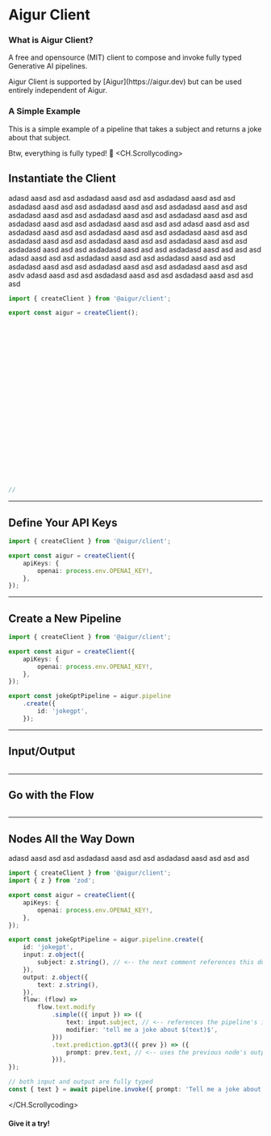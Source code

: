 
# Aigur Client

### What is Aigur Client?

A free and opensource (MIT) client to compose and invoke fully typed Generative AI pipelines.

<Callout>
	Aigur Client is supported by [Aigur](https://aigur.dev) but can be used entirely independent of
	Aigur.
</Callout>

### A Simple Example

This is a simple example of a pipeline that takes a subject and returns a joke about that subject.

Btw, everything is fully typed! 🎉
<CH.Scrollycoding>
  ## Instantiate the Client

adasd aasd asd asd asdadasd aasd asd asd asdadasd aasd asd asd asdadasd aasd asd asd asdadasd aasd asd asd asdadasd aasd asd asd asdadasd aasd asd asd asdadasd aasd asd asd asdadasd aasd asd asd asdadasd aasd asd asd asdadasd aasd asd asd asd
adasd aasd asd asd asdadasd aasd asd asd asdadasd aasd asd asd asdadasd aasd asd asd asdadasd aasd asd asd asdadasd aasd asd asd asdadasd aasd asd asd asdadasd aasd asd asd asdadasd aasd asd asd asdadasd aasd asd asd asd
adasd aasd asd asd asdadasd aasd asd asd asdadasd aasd asd asd asdadasd aasd asd asd asdadasd aasd asd asd asdadasd aasd asd asd asdv
adasd aasd asd asd asdadasd aasd asd asd asdadasd aasd asd asd asd

```ts index.ts focus=1,3
import { createClient } from '@aigur/client';

export const aigur = createClient();
























//
```

--- 
## Define Your API Keys

```ts index.ts focus=4:6
import { createClient } from '@aigur/client';

export const aigur = createClient({
	apiKeys: {
		openai: process.env.OPENAI_KEY!,
	},
});
```

--- 
## Create a New Pipeline

```ts index.ts focus=9:12
import { createClient } from '@aigur/client';

export const aigur = createClient({
	apiKeys: {
		openai: process.env.OPENAI_KEY!,
	},
});

export const jokeGptPipeline = aigur.pipeline
	.create({
		id: 'jokegpt',
	});
```

--- 
## Input/Output

```ts index.ts mark=12:17 focus=12:17
```

--- 
## Go with the Flow

```ts index.ts mark=18 focus=18
```

--- 
## Nodes All the Way Down
adasd aasd asd asd asdadasd aasd asd asd asdadasd aasd asd asd asd


```ts index.ts focus=1,4,8
import { createClient } from '@aigur/client';
import { z } from 'zod';

export const aigur = createClient({
	apiKeys: {
		openai: process.env.OPENAI_KEY!,
	},
});

export const jokeGptPipeline = aigur.pipeline.create({
	id: 'jokegpt',
	input: z.object({
		subject: z.string(), // <-- the next comment references this dude right here
	}),
	output: z.object({
		text: z.string(),
	}),
	flow: (flow) =>
		flow.text.modify
			.simple(({ input }) => ({
				text: input.subject, // <-- references the pipeline's input (look at the comment above)
				modifier: 'tell me a joke about $(text)$',
			}))
			.text.prediction.gpt3(({ prev }) => ({
				prompt: prev.text, // <-- uses the previous node's output "text" property
			})),
});

// both input and output are fully typed
const { text } = await pipeline.invoke({ prompt: 'Tell me a joke about a car' });
```

</CH.Scrollycoding>
#### Give it a try!
<JokeForm />

